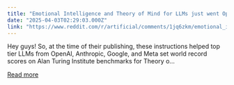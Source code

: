 ```yaml
---
title: "Emotional Intelligence and Theory of Mind for LLMs just went Open Source"
date: "2025-04-03T02:29:03.000Z"
link: "https://www.reddit.com/r/artificial/comments/1jq6zkm/emotional_intelligence_and_theory_of_mind_for/"
---
```


Hey guys! So, at the time of their publishing, these instructions helped top tier LLMs from OpenAI, Anthropic, Google, and Meta set world record scores on Alan Turing Institute benchmarks for Theory o...

[Read more](https://www.reddit.com/r/artificial/comments/1jq6zkm/emotional_intelligence_and_theory_of_mind_for/)
